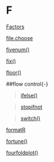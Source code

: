 # F {-}

[Factors](https://linkedin-learning.pxf.io/rweekly_factor)

[file.choose](https://linkedin-learning.pxf.io/rweekly_filechoose)

[fivenum()](https://linkedin-learning.pxf.io/rweekly_pipeline)

[fix()](https://linkedin-learning.pxf.io/rweekly_editfix)

[floor()](https://linkedin-learning.pxf.io/rweekly_round)

##flow control{-}

>[ifelse()](https://linkedin-learning.pxf.io/rweekly_ifelse)

>[stopifnot](https://linkedin-learning.pxf.io/rweekly_stopifnot)

>[switch()](https://linkedin-learning.pxf.io/rweekly_switch)

[formatR](https://linkedin-learning.pxf.io/rweekly_styleguides)

[fortune()](https://linkedin-learning.pxf.io/rweekly_fun)

[fourfoldplot()](https://linkedin-learning.pxf.io/rweekly_fourfoldplot)
